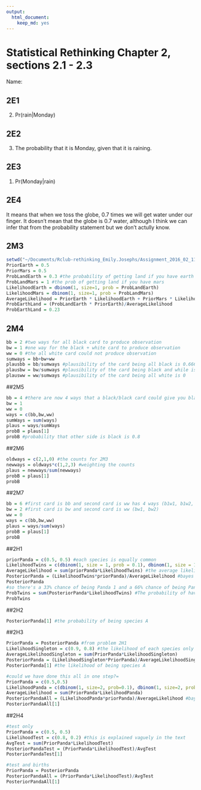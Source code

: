 ```yaml
---
output:
  html_document:
    keep_md: yes
---
```

# Statistical Rethinking Chapter 2, sections 2.1 - 2.3

Name:

## 2E1
(2) Pr(rain|Monday)

## 2E2
(3) The probability that it is Monday, given that it is raining.


## 2E3
(1) Pr(Monday|rain)

## 2E4
It means that when we toss the globe, 0.7 times we will get water under our finger. It doesn't mean that the globe is 0.7 water, although I think we can infer that from the probability statement but we don't actully know.


## 2M3


```r
setwd("~/Documents/Rclub-rethinking_Emily.Josephs/Assignment_2016_02_11/")
PriorEarth = 0.5
PriorMars = 0.5
ProbLandEarth = 0.3 #the probability of getting land if you have earth
ProbLandMars = 1 #the prob of getting land if you have mars
LikelihoodEarth = dbinom(1, size=1, prob = ProbLandEarth)
LikelihoodMars = dbinom(1, size=1, prob = ProbLandMars)
AverageLikelihood = PriorEarth * LikelihoodEarth + PriorMars * LikelihoodMars
ProbEarthLand = (ProbLandEarth * PriorEarth)/AverageLikelihood
ProbEarthLand = 0.23
```


## 2M4
```r
bb = 2 #two ways for all black card to produce observation
bw = 1 #one way for the black + white card to produce observation
ww = 0 #the all white card could not produce observation
sumways = bb+bw+ww
plausbb = bb/sumways #plausibility of the card being all black is 0.666
plausbw = bw/sumways #plausibility of the card being black and while is 0.3333
plausww = ww/sumways #plausibility of the card being all white is 0
```


##2M5
```r
bb = 4 #there are now 4 ways that a black/black card could give you black side (each side of each card counts as one way)
bw = 1
ww = 0 
ways = c(bb,bw,ww)
sumWays = sum(ways)
plaus = ways/sumWays
probB = plaus[1] 
probB #probability that other side is black is 0.8
```


##2M6
```r
oldways = c(2,1,0) #the counts for 2M3
newways = oldways*c(1,2,3) #weighting the counts
plaus = newways/sum(newways)
probB = plaus[1]
probB
```

##2M7
```r
bb = 6 #first card is bb and second card is ww has 4 ways (b1w1, b1w2, b2w1, b2w2) + second card is bw gives 2 ways (b1w, b2w)
bw = 2 #first card is bw and second card is ww (bw1, bw2)
ww = 0
ways = c(bb,bw,ww)
plaus = ways/sum(ways)
probB = plaus[1]
probB
```

##2H1
```r
priorPanda = c(0.5, 0.5) #each species is equally common
LikelihoodTwins = c(dbinom(1, size = 1, prob = 0.1), dbinom(1, size = 1, prob = 0.2)) #the likelihoods of each panda species having twins
AverageLikelihood = sum(priorPanda*LikelihoodTwins) #the average likelihood of having twins given an equal chance of being each species
PosteriorPanda = (LikelihoodTwins*priorPanda)/AverageLikelihood #bayes theorem
PosteriorPanda 
#so there's a 33% chance of being Panda 1 and a 66% chance of being Panda 2
ProbTwins = sum(PosteriorPanda*LikelihoodTwins) #The probability of having twins is just the probability of being each species * the probability of that species having twins
ProbTwins
```

##2H2
```r
PosteriorPanda[1] #the probability of being species A
```


##2H3
```r
PriorPanda = PosteriorPanda #from problem 2H1
LikelihoodSingleton = c(0.9, 0.8) #the likelihood of each species only giving birth to one
AverageLikelihoodSingleton = sum(PriorPanda*LikelihoodSingleton)
PosteriorPanda = (LikelihoodSingleton*PriorPanda)/AverageLikelihoodSingleton
PosteriorPanda[1] #the likelihood of being species A

#could we have done this all in one step?=
PriorPanda = c(0.5,0.5)
LikelihoodPanda = c(dbinom(1, size=2, prob=0.1), dbinom(1, size=2, prob=0.2))
AverageLikelihood = sum(PriorPanda*LikelihoodPanda)
PosteriorPandaAll = (LikelihoodPanda*priorPanda)/AverageLikelihood #bayes theorem
PosteriorPandaAll[1]
```

##2H4
```r
#test only
PriorPanda = c(0.5, 0.5)
LikelihoodTest = c(0.8, 0.2) #this is explained vaguely in the text
AvgTest = sum(PriorPanda*LikelihoodTest)
PosteriorPandaTest = (PriorPanda*LikelihoodTest)/AvgTest
PosteriorPandaTest[1]

#test and births
PriorPanda = PosteriorPanda
PosteriorPandaAll = (PriorPanda*LikelihoodTest)/AvgTest
PosteriorPandaAll[1]

```
